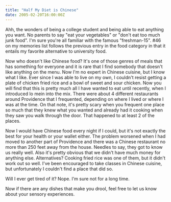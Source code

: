 ```yaml
---
title: "Half My Diet is Chinese"
date: 2005-02-20T16:00:00Z
---
```


Ahh, the wonders of being a college student and being able to eat anything you want. No parents to say "eat your vegetables" or "don't eat too much junk food". I'm sure you're all familiar with the famous "freshman-15". #46 on my memories list follows the previous entry in the food category in that it entails my favorite alternative to university food.

Now who doesn't like Chinese food? It's one of those genres of meals that has something for everyone and it is rare that I find somebody that doesn't like anything on the menu. Now I'm no expert in Chinese cuisine, but I know what I like. Ever since I was able to live on my own, I couldn't resist getting a plate of chicken fried rice and a bowl of sweet and sour chicken. Now you will find that this is pretty much all I have wanted to eat until recently, when I introduced lo mein into the mix. There were about 4 different restaurants around Providence that I frequented, depending on where I lived or where I was at the time. On that note, it's pretty scary when you frequent one place so much that they knew what you wanted and already had it cooking when they saw you walk through the door. That happened to at least 2 of the places.

Now I would have Chinese food every night if I could, but it's not exactly the best for your health or your wallet either. The problem worsened when I had moved to another part of Providence and there was a Chinese restaurant no more than 250 feet away from the house. Needles to say, they got to know us really well. Also it's pretty obvious that we didn't have much money for anything else. Alternatives? Cooking fried rice was one of them, but it didn't work out so well. I've been encouraged to take classes in Chinese cuisine, but unfortunately I couldn't find a place that did so.

Will I ever get tired of it? Nope. I'm sure not for a long time.

Now if there are any dishes that make you drool, feel free to let us know about your sensory experiences.
